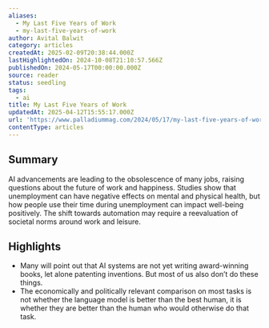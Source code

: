 ```yaml
---
aliases:
  - My Last Five Years of Work
  - my-last-five-years-of-work
author: Avital Balwit
category: articles
createdAt: 2025-02-09T20:38:44.000Z
lastHighlightedOn: 2024-10-08T21:10:57.566Z
publishedOn: 2024-05-17T00:00:00.000Z
source: reader
status: seedling
tags:
  - ai
title: My Last Five Years of Work
updatedAt: 2025-04-12T15:55:17.000Z
url: 'https://www.palladiummag.com/2024/05/17/my-last-five-years-of-work/'
contentType: articles
---
```

## Summary

AI advancements are leading to the obsolescence of many jobs, raising questions about the future of work and happiness. Studies show that unemployment can have negative effects on mental and physical health, but how people use their time during unemployment can impact well-being positively. The shift towards automation may require a reevaluation of societal norms around work and leisure.

## Highlights

- Many will point out that AI systems are not yet writing award-winning books, let alone patenting inventions. But most of us also don’t do these things.
- The economically and politically relevant comparison on most tasks is not whether the language model is better than the best human, it is whether they are better than the human who would otherwise do that task.
